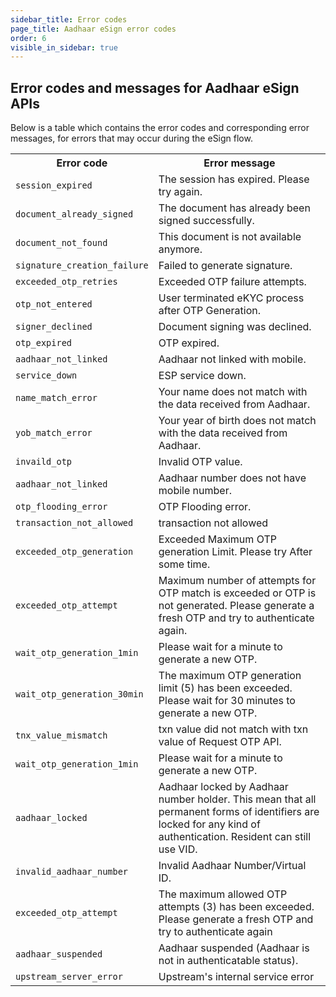 ```yaml
---
sidebar_title: Error codes
page_title: Aadhaar eSign error codes
order: 6
visible_in_sidebar: true
---
```


## Error codes and messages for Aadhaar eSign APIs

Below is a table which contains the error codes and corresponding error messages, for errors that may occur during the eSign flow.

<table>
    <tbody>
        <tr>
            <th> Error code </th>
            <th> Error message </th>
        </tr>
        <tr>
            <td>
                <code>session_expired</code>
            </td>
            <td> The session has expired. Please try again. </td>
        </tr>
        <tr>
            <td>
                <code>document_already_signed</code>
            </td>
            <td> The document has already been signed successfully. </td>
        </tr>
        <tr>
            <td>
                <code>document_not_found</code>
            </td>
            <td> This document is not available anymore. </td>
        </tr>
        <tr>
            <td>
                <code>signature_creation_failure</code>
            </td>
            <td> Failed to generate signature. </td>
        </tr>
        <tr>
            <td>
                <code>exceeded_otp_retries</code>
            </td>
            <td> Exceeded OTP failure attempts. </td>
        </tr>
        <tr>
            <td>
                <code>otp_not_entered</code>
            </td>
            <td> User terminated eKYC process after OTP Generation. </td>
        </tr>
        <tr>
            <td>
                <code>signer_declined</code>
            </td>
            <td> Document signing was declined. </td>
        </tr>
        <tr>
            <td>
                <code>otp_expired</code>
            </td>
            <td> OTP expired. </td>
        </tr>
        <tr>
            <td>
                <code>aadhaar_not_linked</code>
            </td>
            <td> Aadhaar not linked with mobile. </td>
        </tr>
        <tr>
            <td>
                <code>service_down</code>
            </td>
            <td> ESP service down. </td>
        </tr>
        <tr>
            <td>
                <code>name_match_error</code>
            </td>
            <td>
                Your name does not match with the data received from Aadhaar.
            </td>
        </tr>
        <tr>
            <td>
                <code>yob_match_error</code>
            </td>
            <td>
                Your year of birth does not match with the data received from Aadhaar.
            </td>
        </tr>
         <tr>
            <td>
                <code>invaild_otp</code>
            </td>
            <td>
                Invalid OTP value.
            </td>
        </tr>
        <tr>
            <td>
                <code>aadhaar_not_linked</code>
            </td>
            <td>
                Aadhaar number does not have mobile number.
            </td>
        </tr>
        <tr>
            <td>
                <code>otp_flooding_error</code>
            </td>
            <td>
                OTP Flooding error.
            </td>
        </tr>
         <tr>
            <td>
                <code>transaction_not_allowed</code>
            </td>
            <td>
               transaction not allowed
            </td>
        </tr>
        <tr>
            <td>
                <code>exceeded_otp_generation</code>
            </td>
            <td>
               Exceeded Maximum OTP generation Limit. Please try After some time.
            </td>
        </tr>
        <tr>
            <td>
                <code>exceeded_otp_attempt</code>
            </td>
            <td>
               Maximum number of attempts for OTP match is exceeded or OTP is not generated. Please generate a fresh OTP and try to authenticate again.
            </td>
        </tr>
        <tr>
            <td>
                <code>wait_otp_generation_1min</code>
            </td>
            <td>
              Please wait for a minute to generate a new OTP.
            </td>
        </tr>
        <tr>
            <td>
                <code>wait_otp_generation_30min</code>
            </td>
            <td>
             The maximum OTP generation limit (5) has been exceeded. Please wait for 30 minutes to generate a new OTP.
            </td>
        </tr>
        <tr>
            <td>
                <code>tnx_value_mismatch</code>
            </td>
            <td>
             txn value did not match with txn value of Request OTP API.
            </td>
        </tr>
        <tr>
            <td>
                <code>wait_otp_generation_1min</code>
            </td>
            <td>
              Please wait for a minute to generate a new OTP.
            </td>
        </tr>
        <tr>
            <td>
                <code>aadhaar_locked</code>
            </td>
            <td>
              Aadhaar locked by Aadhaar number holder. This mean that all permanent forms of identifiers are locked for any kind of authentication. Resident can still use VID.
            </td>
        </tr>
        <tr>
            <td>
                <code>invalid_aadhaar_number</code>
            </td>
            <td>
              Invalid Aadhaar Number/Virtual ID.
            </td>
        </tr>
         <tr>
            <td>
                <code>exceeded_otp_attempt</code>
            </td>
            <td>
             The maximum allowed OTP attempts (3) has been exceeded. Please generate a fresh OTP and try to authenticate again
            </td>
        </tr>
         <tr>
            <td>
                <code>aadhaar_suspended</code>
            </td>
            <td>
             Aadhaar suspended (Aadhaar is not in authenticatable status).
            </td>
        </tr>
         <tr>
            <td>
                <code>upstream_server_error</code>
            </td>
            <td>
               Upstream's internal service error
            </td>
        </tr>
    </tbody>
</table>

<WasPageHelpful />
